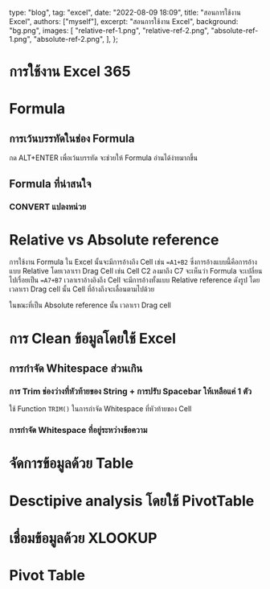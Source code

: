
  type: "blog",
  tag: "excel",
  date: "2022-08-09 18:09",
  title: "สอนการใช้งาน Excel",
  authors: ["myself"],
  excerpt: "สอนการใช้งาน Excel",
  background: "bg.png",
  images: [
    "relative-ref-1.png",
    "relative-ref-2.png",
    "absolute-ref-1.png",
    "absolute-ref-2.png",
  ],
};

# การใช้งาน Excel 365

# Formula

## การเว้นบรรทัดในช่อง Formula
กด ALT+ENTER เพื่อเว้นบรรทัด จะช่วยให้ Formula อ่านได้ง่ายมากขึ้น

## Formula ที่น่าสนใจ

### CONVERT แปลงหน่วย

# Relative vs Absolute reference

การใช้งาน Formula ใน Excel นั้นจะมีการอ้างถึง Cell เช่น `=A1+B2` ซึ่งการอ้างแบบนี้คือการอ้างแบบ Relative โดยเวลาเรา Drag Cell เช่น Cell C2 ลงมาถึง C7 จะเห็นว่า Formula จะเปลี่ยนไปเรื่อยเป็น `=A7+B7` เวลาเราอ้างอิงถึง Cell จะมีการอ้างทั้งแบบ Relative reference ดังรูป โดยเวลาเรา Drag cell นั้น Cell ที่อ้างถึงจะเลื่อนตามไปด้วย

<MDXImage imageList={props.images} name="relative-ref-1.png" />
<MDXImage imageList={props.images} name="relative-ref-2.png" />

ในขณะที่เป็น Absolute reference นั้น เวลาเรา Drag cell

<MDXImage imageList={props.images} name="absolute-ref-1.png" />
<MDXImage imageList={props.images} name="absolute-ref-2.png" />

# การ Clean ข้อมูลโดยใช้ Excel

## การกำจัด Whitespace ส่วนเกิน

### การ Trim ช่องว่างที่หัวท้ายของ String + การปรับ Spacebar ให้เหลือแค่ 1 ตัว

ใช้ Function `TRIM()` ในการกำจัด Whitespace ที่หัวท้ายของ Cell

### การกำจัด Whitespace ที่อยู่ระหว่างข้อความ

# จัดการข้อมูลด้วย Table

# Desctipive analysis โดยใช้ PivotTable

# เชื่อมข้อมูลด้วย XLOOKUP

# Pivot Table
